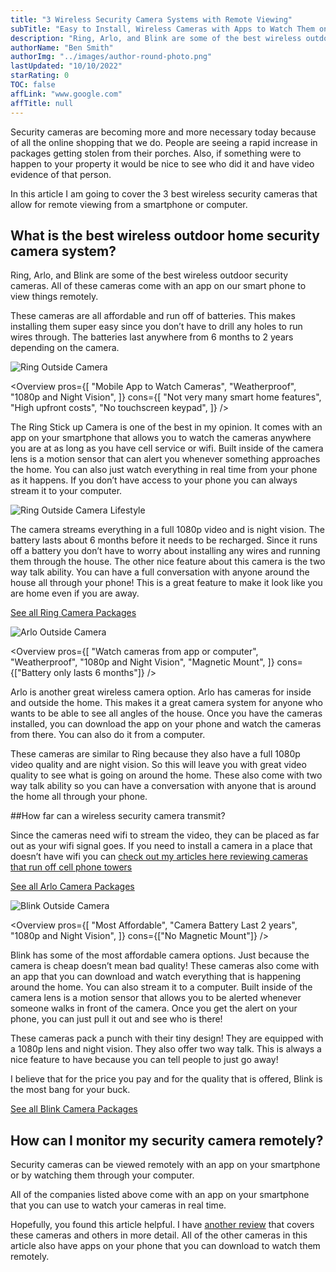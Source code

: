 ```yaml
---
title: "3 Wireless Security Camera Systems with Remote Viewing"
subTitle: "Easy to Install, Wireless Cameras with Apps to Watch Them on"
description: "Ring, Arlo, and Blink are some of the best wireless outdoor security cameras. All of these cameras come with an app on our smart phone to view things remotely. "
authorName: "Ben Smith"
authorImg: "../images/author-round-photo.png"
lastUpdated: "10/10/2022"
starRating: 0
TOC: false
affLink: "www.google.com"
affTitle: null
---
```



Security cameras are becoming more and more necessary today because of all the online shopping that we do. People are seeing a rapid increase in packages getting stolen from their porches. Also, if something were to happen to your property it would be nice to see who did it and have video evidence of that person.

In this article I am going to cover the 3 best wireless security cameras that allow for remote viewing from a smartphone or computer.

## What is the best wireless outdoor home security camera system?

Ring, Arlo, and Blink are some of the best wireless outdoor security cameras. All of these cameras come with an app on our smart phone to view things remotely.

These cameras are all affordable and run off of batteries. This makes installing them super easy since you don’t have to drill any holes to run wires through. The batteries last anywhere from 6 months to 2 years depending on the camera.

<StickyHeader
  title="Ring Stick Up Camera"
  link="https://amzn.to/2SnFjzD"
  id="Ring"
/>

![Ring Outside Camera](../images/ring/ring-stick-up-cam.jpg)

<Overview
  pros={[
    "Mobile App to Watch Cameras",
    "Weatherproof",
    "1080p and Night Vision",
  ]}
  cons={[
    "Not very many smart home features",
    "High upfront costs",
    "No touchscreen keypad",
  ]}
/>

The Ring Stick up Camera is one of the best in my opinion. It comes with an app on your smartphone that allows you to watch the cameras anywhere you are at as long as you have cell service or wifi. Built inside of the camera lens is a motion sensor that can alert you whenever something approaches the home. You can also just watch everything in real time from your phone as it happens. If you don’t have access to your phone you can always stream it to your computer.

![Ring Outside Camera Lifestyle](../images/ring/ring-camera-lifestyle.jpg)

The camera streams everything in a full 1080p video and is night vision. The battery lasts about 6 months before it needs to be recharged. Since it runs off a battery you don’t have to worry about installing any wires and running them through the house. The other nice feature about this camera is the two way talk ability. You can have a full conversation with anyone around the house all through your phone! This is a great feature to make it look like you are home even if you are away.

[See all Ring Camera Packages](https://amzn.to/2SnFjzD)

<StickyHeader
  title="Arlo Outside Camera"
  link="https://amzn.to/2HOeoLf"
  id="Arlo Outside Camera"
/>

![Arlo Outside Camera](../images/wireless-cameras/arlo.jpg)

<Overview
  pros={[
    "Watch cameras from app or computer",
    "Weatherproof",
    "1080p and Night Vision",
    "Magnetic Mount",
  ]}
  cons={["Battery only lasts 6 months"]}
/>

Arlo is another great wireless camera option. Arlo has cameras for inside and outside the home. This makes it a great camera system for anyone who wants to be able to see all angles of the house. Once you have the cameras installed, you can download the app on your phone and watch the cameras from there. You can also do it from a computer.

These cameras are similar to Ring because they also have a full 1080p video quality and are night vision. So this will leave you with great video quality to see what is going on around the home. These also come with two way talk ability so you can have a conversation with anyone that is around the home all through your phone.

##How far can a wireless security camera transmit?

Since the cameras need wifi to stream the video, they can be placed as far out as your wifi signal goes. If you need to install a camera in a place that doesn’t have wifi you can [check out my articles here reviewing cameras that run off cell phone towers](/posts//best-wireless-security-cameras-for-outdoors/)

[See all Arlo Camera Packages](https://amzn.to/2HOeoLf)

<StickyHeader
  title="Blink Outside Camera"
  link="https://amzn.to/3jsrpbf"
  id="Blink Outside Camera"
/>

![Blink Outside Camera](../images/wireless-cameras/blink.jpg)

<Overview
  pros={[
    "Most Affordable",
    "Camera Battery Last 2 years",
    "1080p and Night Vision",
  ]}
  cons={["No Magnetic Mount"]}
/>

Blink has some of the most affordable camera options. Just because the camera is cheap doesn’t mean bad quality! These cameras also come with an app that you can download and watch everything that is happening around the home. You can also stream it to a computer. Built inside of the camera lens is a motion sensor that allows you to be alerted whenever someone walks in front of the camera. Once you get the alert on your phone, you can just pull it out and see who is there!

These cameras pack a punch with their tiny design! They are equipped with a 1080p lens and night vision. They also offer two way talk. This is always a nice feature to have because you can tell people to just go away!

I believe that for the price you pay and for the quality that is offered, Blink is the most bang for your buck.

[See all Blink Camera Packages](https://amzn.to/3jsrpbf)

## How can I monitor my security camera remotely?

Security cameras can be viewed remotely with an app on your smartphone or by watching them through your computer.

All of the companies listed above come with an app on your smartphone that you can use to watch your cameras in real time.

Hopefully, you found this article helpful. I have [another review](/posts/best-battery-powered-security-cameras-for-outdoors) that covers these cameras and others in more detail. All of the other cameras in this article also have apps on your phone that you can download to watch them remotely.
